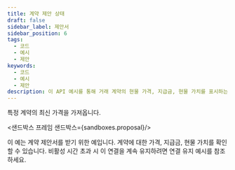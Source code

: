 ```yaml
---
title: 계약 제안 상태
draft: false
sidebar_label: 제안서
sidebar_position: 6
tags:
  - 코드
  - 예시
  - 제안
keywords:
  - 코드
  - 예시
  - 제안
description: 이 API 예시를 통해 거래 계약의 현물 가격, 지급금, 현물 가치를 표시하는 방법을 알아보세요.
---
```



특정 계약의 최신 가격을 가져옵니다.

<샌드박스 프레임 샌드박스={sandboxes.proposal}/>

이 예는 계약 제안서를 받기 위한 예입니다. 계약에 대한 가격, 지급금, 현물 가치를 확인할 수 있습니다. 비활성 시간 초과 시 이 연결을 계속 유지하려면 연결 유지 예시를 참조하세요.
